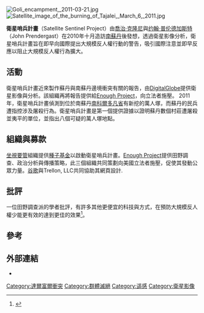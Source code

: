 {{Infobox non-profit
|name              = 衛星哨兵計畫
|image             = 
|type              = [[非營利組織|非營利組織]]
|founded_date      = 2010年
|tax_id            =
|registration_id   =
|founder           = [[喬治·克隆尼|喬治·克隆尼]], [[John_Prendergast_(activist)|John Prendergast]]
|location          = [[美國|美國]]
|coordinates       = <!-- {{Coord|LAT|LON|display=inline,title}} -->
|origins           =
|key_people        =
|area_served       =
|product           =
|mission           =
|focus             = [[人權|人權]]
|method            = 衛星影像分析與實地探測調查
|revenue           =
|endowment         =
|num_volunteers    =
|num_employees     =
|num_members       =
|subsid            =
|opponents         =
|owner             =
|non-profit_slogan =
|former name       =
|homepage          = {{URL|www.satsentinel.org}}
|dissolved         =
|footnotes         =
}}
[[File:Goli_encampment,_2011-03-21.jpg|thumb]]
[[File:Satellite_image_of_the_burning_of_Tajalei,_March_6,_2011.jpg|thumb]]

'''衛星哨兵計畫'''（Satellite Sentinel Project）由[[喬治·克隆尼|喬治·克隆尼]]與[[约翰·普伦德加斯特|约翰·普伦德加斯特]]（John Prendergast）在2010年十月造訪[[南蘇丹|南蘇丹]]後發想，透過衛星影像分析，衛星哨兵計畫旨在即早向國際提出大規模反人權行動的警告，吸引國際注意並即早反應以阻止大規模反人權行為擴大。

==活動==
衛星哨兵計畫近來製作蘇丹與南蘇丹邊境衝突有關的報告，由[[DigitalGlobe|DigitalGlobe]]提供衛星影像與分析。該組織再將報告提供給[[Enough_Project|Enough Project]]，向立法者施壓。
2011年，衛星哨兵計畫偵測到位於南蘇丹[[南科爾多凡省|南科爾多凡省]]有新挖的萬人塚，而蘇丹的民兵遭指控涉及屠殺行為。衛星哨兵計畫是第一個提供證據以證明蘇丹數個村莊遭屠殺並夷平的單位，並指出八個可疑的萬人塚地點。

==組織與募款==

[[坐視要管|坐視要管]]組織提供[[種子基金|種子基金]]以啟動衛星哨兵計畫。[[Enough_Project|Enough Project]]提供田野調查、政治分析與傳播策略，此三個組織共同策劃向美國立法者施壓，促使其發動公眾力量。[[谷歌|谷歌]]與Trellon, LLC共同協助其網頁設計.

==批評==
一位田野調查派的學者批評，有許多其他更便宜的科技與方式，在預防大規模反人權少能更有效的達到更佳的效果<ref>{{Cite web |url=http://irevolution.net/2010/12/30/sat-sentinel-project/ |title=存档副本 |access-date=2013-06-25 |archive-date=2015-09-07 |archive-url=https://web.archive.org/web/20150907022044/http://irevolution.net/2010/12/30/sat-sentinel-project/ |dead-url=no }}</ref>。

==參考==
{{Reflist}}

==外部連結==
*{{Official website|http://www.satsentinel.org}}

[[Category:達爾富爾衝突|Category:達爾富爾衝突]]
[[Category:群體滅絕|Category:群體滅絕]]
[[Category:遥感|Category:遥感]]
[[Category:衛星影像|Category:衛星影像]]